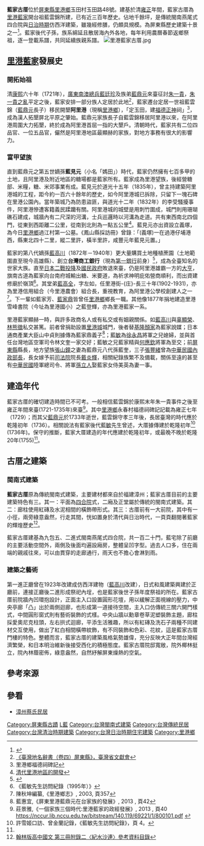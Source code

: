 '''藍家古厝'''位於[[屏東縣|屏東縣]][[里港鄉|里港鄉]]玉田村玉田路48號。建基於清[[雍正|雍正]]年間，藍家古厝為[[里港藍家|里港藍家]]開台祖藍雲錦所建，已有近三百年歷史。佔地千餘坪，是傳統閩南燕尾式四合院與[[台灣日治時期|日治時期]]仿西洋{{tsl|en|Historicism_(art)||歷史主義}}建築，雖幾經修膳，仍頗具規模。為屏東縣歷史建築十景之一<ref name="史">{{cite book |title=《2001歷史建築百景專輯》 |date=2002-09-30 |edition=初版二刷 |publisher=行政院文化建設委員會 |location=臺北市 |isbn=957-01-1200-X |pages=157頁}}</ref>。藍家後代子孫，族系綿延且散居海內外各地，每年利用農曆春節返鄉祭祖，逐一登載系譜，共同延續族親系譜。
[[File:里港藍家古厝.jpg|thumb]]

== [[里港藍家|里港藍家]]發展史 ==
=== 開拓始祖 ===
清[[康熙|康熙]]六十年（1721年），[[廣東|廣東]][[南澳|南澳]][[總兵|總兵]][[藍廷珍|藍廷珍]]及族弟[[藍鼎元|藍鼎元]]來臺征討[[朱一貴|朱一貴]]，[[朱一貴之亂|朱一貴之亂]]平定之後，藍家安排一部分族人定居於此地<ref>[http://placesearch.moi.gov.tw/search/place_list.php?id=27249 《臺灣地名辭書（卷四）屏東縣》，臺灣省文獻會]{{dead link|date=2018年4月 |bot=InternetArchiveBot |fix-attempted=yes }}</ref>，藍家遷台定居一世祖藍雲錦（[[藍鼎元|藍鼎元]]長子）移民開墾'''阿里港'''（現稱[[里港鄉|里港鄉]]），「定玉田，建[[福德正神|福德正神]]祠」<ref>里港鄉福德祠碑記</ref>，成為漢人拓墾屏北平原之肇始。藍鼎元家族長子自藍雲錦移居阿里港以來，在阿里港周圍大力拓墾，終於成為阿里港首屈一指的大墾戶。清朝時代，藍家共有二位四品官、一位五品官，儼然是阿里港地區最顯赫的家族，對地方事務有很大的影響力。

=== 富甲望族 ===
直到藍鼎元之第五世嫡孫'''藍見元'''（小名「媽田」）時代，藍家仍然擁有七百多甲的土地，且阿里港及附近地區的糖場都是藍家所有。藍家成為里港望族，後經營糖部、米糧，糖、米郊事業有成。藍見元於道光十五年（1835年），曾主持建築阿里港城的工程，距今約一百六十餘年的歷史，如今阿里港城已拆除，只留下一塊石碑在里港公園內。當年築城乃為防患盜匪，與道光十二年（1832年）的李受騷擾事件，阿里港慘遭客籍義民蹂躪有關。阿里港城的城壁是用刺竹圍成，城門則用珊瑚礁石建成，城牆內有二尺深的河溝，士兵巡邏時以河溝為走道。共有東西南北四個門，從東到西距離二公里，從南到北則為一點五公里<ref>[http://etds.ncl.edu.tw/theabs/english_site/detail_result_eng.jsp?id=096THU00493009 清代里港地區的開發]{{dead link|date=2018年4月 |bot=InternetArchiveBot |fix-attempted=yes }}</ref>。藍見元亦出資設立義塚，為今日[[里港鄉|里港鄉]]過江村第一公墓。《鳳山縣採訪冊》曾錄：「(義塚)一在過港仔埔港西，縣東北四十二里，縱二里許，橫半里許，咸豐元年藍見元置。」

藍家的第八代嫡孫[[藍高川|藍高川]]（1872年－1940年）更大量購買土地種植蔗園（土地範圍直至現今高雄縣）、創立'''台灣商工銀行'''（現為[[第一銀行|第一銀行]]前身）<ref>{{Cite web |url=http://www.firstholding.com.tw/tw/about/milestones02.htm |title=台灣商工銀行（1910年） |access-date=2012-11-23 |archive-url=https://web.archive.org/web/20120615021344/http://www.firstholding.com.tw/tw/about/milestones02.htm |archive-date=2012-06-15 |dead-url=yes }}</ref>，成為全臺知名的世家大族。直至[[日本二戰投降|日本二戰投降]]及[[國民政府|國民政府]]敗退來臺，仍是阿里港雄霸一方的[[大亨|大亨]]，旗南古道為藍家向台南府城輸出糖、米要道，為祈求神明庇佑營商順利，而出資建修廟於嶺頂<ref>《藍敏先生訪問紀錄（1995年）》</ref>。其堂弟[[藍高全|藍高全]]，字左如，任里港街-{庄}-長三十年(1902-1931)，亦為里港信用組合（今里港農會）組合長，重視教育，為阿里港公學校創建人之一<ref>陳秋坤編纂,《里港鄉志》, 2003, 頁357</ref>。下一輩如藍家芳、[[藍家鼎|藍家鼎]]皆曾任[[里港鄉|里港鄉]]鄉長一職。其他像1877年捐地建造里港雪峰書院（今址為里港國小）之藍登輝，亦為里港藍家一系。

里港藍家顯赫一時，與許多政商名人或有私交或有姻親關係。如[[藍高川|藍高川]]與[[辜顯榮|辜顯榮]]、[[林熊徵|林熊徵]]私交甚篤。前者曾捐助設置[[里港城|里港城]]城門，後者替[[基隆顏家|基隆顏家]]為藍家說媒；日本通商產業大臣山中貞則據傳為藍家鼎義子<ref name="#1">藍惠宜,《屏東里港藍鼎元在台家族的發展》, 2013 , 頁42</ref>；[[藍敏|藍敏]]為[[徐永昌|徐永昌]]將軍之兒媳婦，並與首任台灣地區空軍司令林文奎一家交好；藍敏之兄藍家精與[[何應欽|何應欽]]將軍為至交；前[[屏東縣|屏東縣]]縣長，地方望族[[張山鐘|張山鐘]]之妻為藍鼎元八代孫藍奎，三子[[張豐緒|張豐緒]]曾為[[中華民國|中華民國]][[內政部長|內政部長]]，長女嫁予前[[司法院|司法院]]院長[[戴炎輝|戴炎輝]]，相關紀錄族繁不及備載，關係至遠的甚至有[[中華民國|中華民國]]陸軍總司令、將軍[[孫立人|孫立人]]娶藍家女侍美英為妻一事。

==建造年代==
藍家古厝的確切建造時間已不可考。一般相信藍雲錦於康熙末年朱一貴事件之後至雍正年間來臺(1721-1735年)來臺<ref>莊景雅,《一個家族三個時代:里港藍家的政經發展》, 2013 , 頁40 https://nccur.lib.nccu.edu.tw/bitstream/140.119/69221/1/800101.pdf {{Wayback|url=https://nccur.lib.nccu.edu.tw/bitstream/140.119/69221/1/800101.pdf |date=20170420124459 }}</ref>。其中[[里港鄉|里港鄉]]永春村福德祠碑記記載為雍正七年（1729）；而其父[[藍鼎元|藍鼎元]]於1733年逝世，藍雲錦守孝三年後，長居臺灣的時代應於乾隆初年（1736）。相關說法有藍家後代[[藍敏|藍敏]]先生曾述，大厝據傳建於乾隆初年<ref>許雪姬口訪、曾金蘭記錄，《藍敏先生訪問紀錄》，頁 4。</ref> (1736年)。保守的推斷，藍家大厝建造的年代應建於乾隆初年，或最晚不晚於乾隆20年(1755)<ref name="#1"/>。

== 古厝之建築 ==
=== 閩南式建築 ===
'''藍家古厝'''原為傳統閩南式建築，主要建材都來自於福建漳州；藍家古厝目前的主要建築特色有三。其一：平面為[[四合院|四合院]]式，二廂及正堂屬於傳統的閩南式建築。其二：廊柱使用紅磚及水泥相間的橫飾帶形式。其三：古厝前有一大前院，其中有一小徑，兩旁綠意盎然，行走其間，恍如置身於清代與日治時代，一頁頁翻閱著藍家的輝煌歷史<ref>[http://ww2.worldone.com.tw/html/bookmark/Ch/96_1/Data/CH-B2/CH-B2_B.doc 翰林版高中國文 第三冊附錄二〈紀水沙連〉參考資料目錄]{{dead link|date=2018年4月 |bot=InternetArchiveBot |fix-attempted=yes }}</ref>。

藍家古厝建基為九包五、二進式閩南燕尾式四合院，共一百二十門，藍宅除了前廳的主要活動空間外，兩側及後面均遍設廂房，整體呈凹字型。過去人口多，住在兩端的親戚往來，可以由貫穿的走廊通行，雨天也不擔心會淋到雨。

=== 建築之藝術 ===
第一進正廳曾在1923年改建成仿西洋{{tsl|en|Historicism_(art)||歷史主義}}建物（[[藍高川|藍高川]]改建），日式和風建築興建於正廳前，連接正廳後二進形成祭祀內埕，也是藍家後世子孫年度祭祖的所在。藍家古厝前院牆內凹環抱設計，正面主入口設置圓形花壇，用以緩解正面視線的壓力，中央亭廊「凸」出於兩側迴廊，也形成第一道接待空間，主入口仿傳統三關六開門樣式，中間圓形窗式則有藝術裝飾的式樣。中央山牆以勳章卷草泥塑裝飾主題，廊柱採愛奧尼克柱頭，左右拱式迴廊，平添生活雅趣，所以有紅磚及洗石子兩種不同建材交互使用，做出了紅白相間橫帶紋飾，有不同裝飾和色彩、花紋，這是藍家古厝門樓的特色。整體而言，藍家古厝的建築風格氣勢雄偉，充分反映大正年間台灣經濟繁榮，和日本明治維新後接受西化的積極態度。藍家古厝院邸寬敞，院外椰林挺立，院內林蔭密佈，綠意盎然，自然紓解屏東燥熱的空氣。

== 參考來源 ==
{{reflist}}

==參看==
*[[漳州蔡氏民居|漳州蔡氏民居]]

{{臺灣日治時期望族}}
{{台灣三級古蹟}}

[[Category:屏東縣古蹟|Category:屏東縣古蹟]]
[[Category:藍姓|L藍]]
[[Category:台灣閩南式建築|Category:台灣閩南式建築]]
[[Category:台灣傳統民居|Category:台灣傳統民居]]
[[Category:台灣清治時期建築|Category:台灣清治時期建築]]
[[Category:台灣日治時期住宅建築|Category:台灣日治時期住宅建築]]
[[Category:里港鄉|Category:里港鄉]]